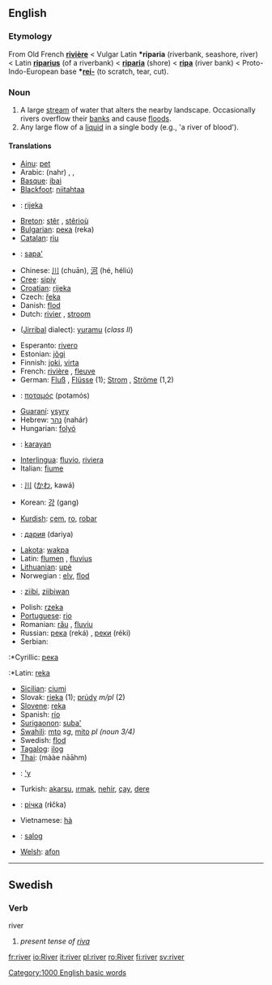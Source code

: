 ==English==

{{rank|else|entered|none|506|river|change|happy|hours}}

===Etymology===
From Old French '''[[rivière]]''' < Vulgar Latin '''*riparia''' (riverbank, seashore, river) < Latin '''[[riparius]]''' (of a riverbank) < '''[[riparia]]''' (shore) < '''[[ripa]]''' (river bank) < Proto-Indo-European base '''*[[rei-]]''' (to scratch, tear, cut).

===Noun===
{{en-noun-reg}}

#A large [[stream]] of water that alters the nearby landscape. Occasionally rivers overflow their [[bank]]s and cause [[flood]]s.
#Any large flow of a [[liquid]] in a single body (e.g., 'a river of blood').

====Translations====
{{top}}
*[[Ainu]]: [[pet#Ainu|pet]]
*Arabic: {{ARchar|[[نهر|نَهْر]]}} (nahr) {{m}}, {{ARchar|[[انهار|أنْهَار]]}} {{IPAchar|(’anháːr)}} {{p}}, {{ARchar|[[انهر|أنْهُر]]}} {{IPAchar|(’ánhur)}} {{p}}
*[[w:Basque language|Basque]]: [[ibai]]
*[[Blackfoot]]: [[niitahtaa]]
*{{bos}}: [[rijeka]] {{f}}
*[[w:Breton language|Breton]]: [[stêr]] {{f}}, [[stêrioù]] {{p}}
*[[w:Bulgarian language|Bulgarian]]: [[река]] (reka) {{f}}
*[[w:Catalan language|Catalan]]: [[riu]] {{m}}
*{{ceb}}: [[sapa']]
*Chinese: [[川]] (chuān), [[河]] (hé, héliú)
*[[Cree]]: [[sipiy]]
*[[Croatian]]: [[rijeka]] {{f}}
*Czech: [[řeka]] {{f}}
*Danish: [[flod]] {{c}}
*Dutch: [[rivier]] {{m}}, [[stroom]] {{m}}
*{{dbl}} ([[Jirribal]] dialect): [[yuramu]] (''class II'')
*Esperanto: [[rivero]]
*Estonian: [[jõgi#Estonian|jõgi]]
*Finnish: [[joki]], [[virta]]
*French: [[rivière]] {{f}}, [[fleuve]] {{m}}
*German: [[Fluß]] {{m}}, [[Flüsse]] {{p}} (1); [[Strom]] {{m}}, [[Ströme]] {{p}} (1,2)
*{{gr}}: [[ποταμός]] (potamós) {{m}}
*[[w:Guaraní language|Guaraní]]: [[ysyry]]
*Hebrew: [[נהר]] (nahár) {{m}}
*Hungarian: [[folyó]]
*{{ilo}}: [[karayan]]
*[[w:Interlingua|Interlingua]]: [[fluvio]], [[riviera]]
*Italian: [[fiume]] {{m}}
*{{jp}}: [[川]] ([[かわ]], kawá)
*Korean: [[강]] (gang)
{{mid}}
*[[Kurdish]]: [[çem]], [[ro]], [[robar]]
*{{ky}}: [[дария]] (dariya)
*[[Lakota]]: [[wakpa]]
*Latin: [[flumen]] {{n}}, [[fluvius]] {{m}}
*[[w:Lithuanian language|Lithuanian]]: [[upė]] {{f}}
*Norwegian<!--do not wikify-->: [[elv]], [[flod]]
*{{oj}}: [[ziibi]], [[ziibiwan]] {{p}}
*Polish: [[rzeka]] {{f}}
*[[Portuguese]]: [[rio]] {{m}}
*Romanian: [[râu]] {{n}}, [[fluviu]] {{n}}
*Russian: [[река]] (reká) {{f}}, [[реки]] (réki) {{p}}
*Serbian: 
:*Cyrillic: [[река]] {{f}}
:*Latin: [[reka]] {{f}}
*[[Sicilian]]: [[ciumi]] {{m}}
*Slovak: [[rieka#Slovak|rieka]] {{f}} (1); [[prúd#Slovak|prúdy]] ''m/pl'' (2)
*[[Slovene]]: [[reka]] {{f}}
*Spanish: [[río]] {{m}}
*[[Surigaonon]]: [[suba']]
*[[w:Swahili language|Swahili]]: [[mto]] ''sg'', [[mito]] ''pl (noun 3/4)''
*Swedish: [[flod]] {{c}}
*[[w:Tagalog language|Tagalog]]: [[ilog]]
*[[w:Thai language|Thai]]: {{THchar|[[แม่น้ำ]]}} (mààe nāāhm)
*{{tpn}}: [['y]]
*Turkish: [[akarsu]], [[ırmak]], [[nehir]], [[çay]], [[dere]]
*{{ua}}: [[річка]] (r'''i'''čka) {{f}}
*Vietnamese: [[hà]]
*{{war}}: [[salog]]
*[[w:Welsh language|Welsh]]: [[afon]]
{{bottom}}
----

==Swedish==
===Verb===
;river
#''present tense of [[riva]]''

[[Category:1000 English basic words]]

[[fr:river]]
[[io:River]]
[[it:river]]
[[pl:river]]
[[ro:River]]
[[fi:river]]
[[sv:river]]